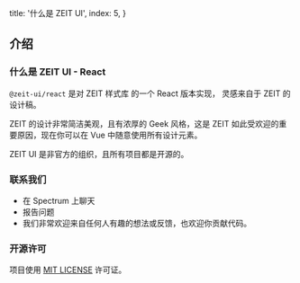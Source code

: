 
  title: '什么是 ZEIT UI',
  index: 5,
}


## 介绍

### 什么是 ZEIT UI - React

`@zeit-ui/react` 是对 <Link rel="nofollow" target="_blank" pure href="https://github.com/zeit-ui/zeit-style">ZEIT 样式库</Link> 的一个 React 版本实现，
灵感来自于 <Link rel="nofollow" target="_blank" pure href="https://zeit.co/design">ZEIT 的设计稿</Link>。

ZEIT 的设计非常简洁美观，且有浓厚的 Geek 风格，这是 ZEIT 如此受欢迎的重要原因，现在你可以在 Vue 中随意使用所有设计元素。

ZEIT UI 是非官方的组织，且所有项目都是开源的。

<Spacer y={3} />

### 联系我们

- <Link pure color target="_blank" rel="nofollow" href="https://spectrum.chat/zeit-ui/general?tab=posts">在 Spectrum 上聊天</Link>
- <Link pure color target="_blank" rel="nofollow" href="https://github.com/zeit-ui/react/issues/new">报告问题</Link>
- 我们非常欢迎来自任何人有趣的想法或反馈，也欢迎你贡献代码。

<Spacer y={3} />

### 开源许可

项目使用 [MIT LICENSE](https://github.com/zeit-ui/react/blob/master/LICENSE) 许可证。

